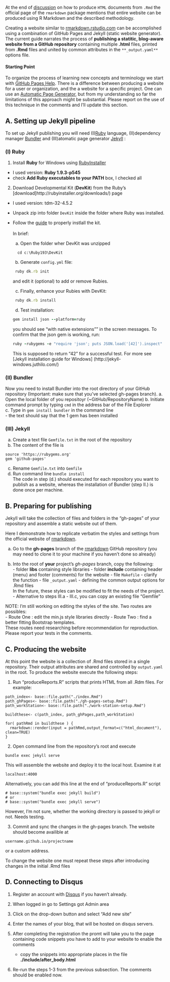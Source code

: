 At the end of [discussion](http://rmarkdown.rstudio.com/html_document_format.html#creating-a-website) on how to produce <code>HTML</code> documents from <code>.Rmd</code> the official page of the <code>rmarkdown</code> package mentions that entire website can be produced using R Markdown and the described methodology. 

Creating a website similar to [rmarkdown.rstudio.com](rmarkdown.rstudio.com) can be accomplished using a combination of GitHub Pages and Jekyll (static website generator). The current guide narrates the process of  **publishing a statitic, blog-aware website from a GitHub repository** containing multiple **.html** files, printed from  **.Rmd** files and united by common attributes in the <code>**_output.yaml**</code>  options file.

#### Starting Point

To organize the process of learning new concepts and terminology we start with  [GitHub Pages Help](https://help.github.com/categories/20/articles). There is a difference between producing a website for a user or organization, and the a website for a specific project. One can use an  [Automatic Page Generator](https://help.github.com/articles/creating-pages-with-the-automatic-generator), but from my understanding so far the limitations of this approach might be substantial. Please report on the use of this technique in the comments and I'll update this section.  
  
## A. Setting up Jekyll pipeline

To set up Jekyll publishing  you will need (I)[Ruby](https://www.ruby-lang.org/en/) language, (II)dependency manager [Bundler](http://bundler.io/) and (III)atomatic page generator [Jekyll](jekyllrb.com) :  

### (I) Ruby  
  1. Install **Ruby** for Windows using [RubyInstaller](https://www.ruby-lang.org/en/installation/#rubyinstaller)  
  - I used version: **Ruby 1.9.3-p545**
  - check **Add Ruby executables to your PATH** box, I checked all

  2. Download Developmental Kit (**DevKit**) from the Ruby's [download]http://rubyinstaller.org/downloads/) page
  - I used version: tdm-32-4.5.2
  - Unpack zip into folder <code>DevKit</code> inside the folder where Ruby was installed.  
  - Follow the [guide](https://github.com/oneclick/rubyinstaller/wiki/Development-kit) to properly instlall the kit.</br>   
In brief:  
    a. Open the folder wher DevKit was unzipped  
```
  cd c:\Ruby193\DevKit 
```  
    b. Generate <code>config.yml</code> file:    
```ruby
 ruby dk.rb init
```  
 and edit it (optional) to add or remove Rubies. 
 
    c. Finally, enhance your Rubies with DevKit:   
```ruby
 ruby dk.rb install
```  
    d. Test installation: 
```ruby
gem install json --platform=ruby
```  
you should see "with native extensions"" in the screen messages. To confirm that the json gem is working, run:
```ruby
ruby -rubygems -e "require 'json'; puts JSON.load('[42]').inspect"
```  
This is supposed to return "42" for a successful test. For more see [Jekyll installation guide for Windows] (http://jekyll-windows.juthilo.com/)

 
### (II) Bundler  
  Now you need to install Bundler into the root directory of your GitHub repository (Important: make sure that you've selected gh-pages branch). 
  a. Open the local folder of you repositoyr (~GitHub/RepositoryName) 
  b. Initiate command prompt by typing <code>cmd</code> in the address bar of the File Explorer  
  c. Type in <code>gem install bundler</code> in the command line  
    - the text should say that the 1 gem has been installed  
  
### (III) Jekyll  
  a. Create a text file <code>Gemfile.txt</code> in the root of the repository
  b. The content of the file is
```
source 'https://rubygems.org'
gem 'github-pages'
```
  c. Rename <code>Gemfile.txt</code> into <code>Gemfile</code>   
  d. Run command line <code>bundle install</code>  
The code in step (d.) should executed for each repository you want to publish as a website, whereas the installation of Bundler (step II.) is done once per machine.
    
## B. Preparing for publishing
 Jekyll will take the collection of files and folders in the "gh-pages" of your repository and assemble a static website out of them. 
 
 
 Here I demonstrate how to replicate verbatim the styles and settings from the official website of [rmarkdown](https://github.com/rstudio/rmarkdown/tree/gh-pages).

  a. Go to the **gh-pages** branch of the [rmarkdown](https://github.com/rstudio/rmarkdown/tree/gh-pages) GitHub repository (you may need to clone it to your machine if you haven't done so already)

  b. Into the root of **your** project's _gh-pages_ branch, copy the following:  
    - folder **libs** containing style libraries
    - folder **include** containing header (menu) and footer (comments) for the website
    - file <code>Makefile</code> - clarify the function
    - file <code>_output.yaml</code> - defining the common output options for .Rmd files     
    In the future, these styles can be modified to fit the needs of the project.
    - Alternative to steps III.a - III.c, you can copy an existing file "Gemfile"
  
  NOTE: I'm still working on editing the styles of the site. Two routes are possibles:  
    - Route One : edit the min.js style libraries directly
    - Route Two : find a better fitting Bootstrap templates.  
  These routes need researching before recommendation for reproduction. Please report your tests in the comments. 
  
## C. Producing the website

At this point the website is a collection of .Rmd files stored in a single repository. Their output attributes are shared and controlled by <code>output.yaml</code> in the root.  To produce the website execute the following steps:

1. Run "produceReports.R" scripts that  prints HTML from all .Rdm files. For example:  

```
path_index<- base::file.path("./index.Rmd")
path_ghPages<- base::file.path("./gh-pages-setup.Rmd")
path_workStation<- base::file.path("./work-station-setup.Rmd")

buildthese<- c(path_index, path_ghPages,path_workStation)

for( pathRmd in buildthese ) {
  rmarkdown::render(input = pathRmd,output_format=c("html_document"), clean=TRUE)
}
```

2. Open command line from the repository's root and execute
```
bundle exec jekyll serve
```
This will assemble the website and deploy it to the local host. Examine it at
```
localhost:4000
```
Alternatively, you can add this line at the end of "produceReports.R" script
```
# base::system("bundle exec jekyll build") 
# or
# base::system("bundle exec jekyll serve")
```
However, I'm not sure, whether the working directory is passed to jekyll or not. Needs testing. 


3. Commit and sync the changes in the gh-pages branch. The website should become availible at 
```
username.github.io/projectname
```
or a custom address.

To change the website one must repeat these steps after introducing changes in the initial .Rmd files


## D. Connecting to Disqus

1. Register an account with [Disqus](disqus.com) if you haven't already.

2. When logged in go to Settings got Admin area 

3. Click on the drop-down button and select "Add new site"

4. Enter the names of your blog, that will be hosted on disqus servers.

5. After completing the registration the promt will take you to the page containing code snippets you have to add to your website to enable the comments
   - copy the snippets into appropriate places in the file **./include/after_body.html**
  
6. Re-run the steps 1-3 from the previous subsection. The comments should be enabled now.
